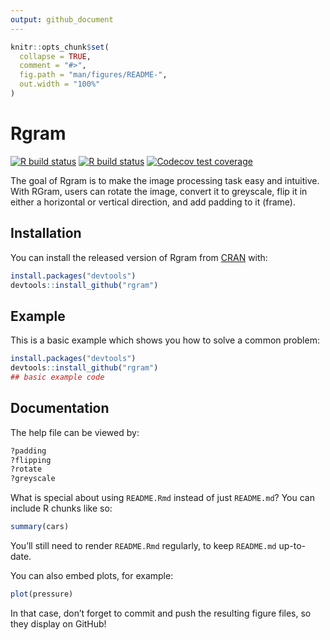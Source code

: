 ```yaml
---
output: github_document
---
```


<!-- README.md is generated from README.Rmd. Please edit that file -->

```r
knitr::opts_chunk$set(
  collapse = TRUE,
  comment = "#>",
  fig.path = "man/figures/README-",
  out.width = "100%"
)
```

# Rgram

<!-- badges: start -->
[![R build status](https://github.com/UBC-MDS/Rgram/workflows/R-CMD-CHECK/badge.svg)](https://github.com/UBC-MDS/Rgram/actions)
[![R build status](https://github.com/UBC-MDS/Rgram/workflows/test-coverage/badge.svg)](https://github.com/UBC-MDS/Rgram/actions)
[![Codecov test coverage](https://codecov.io/gh/UBC-MDS/Rgram/branch/master/graph/badge.svg)](https://codecov.io/gh/UBC-MDS/Rgram?branch=master)
<!-- badges: end -->

The goal of Rgram is to make the image processing task easy and intuitive. With RGram, users can rotate the image, convert it to greyscale, flip it in either a horizontal or vertical direction, and add padding to it (frame).

## Installation

You can install the released version of Rgram from [CRAN](https://CRAN.R-project.org) with:

``` r
install.packages("devtools")
devtools::install_github("rgram")

```

## Example

This is a basic example which shows you how to solve a common problem:

```r
install.packages("devtools")
devtools::install_github("rgram")
## basic example code
```

## Documentation

The help file can be viewed by:

```r
?padding
?flipping
?rotate
?greyscale
```

What is special about using `README.Rmd` instead of just `README.md`? You can include R chunks like so:

```r
summary(cars)
```

You'll still need to render `README.Rmd` regularly, to keep `README.md` up-to-date.

You can also embed plots, for example:

```r
plot(pressure)
```

In that case, don't forget to commit and push the resulting figure files, so they display on GitHub!
